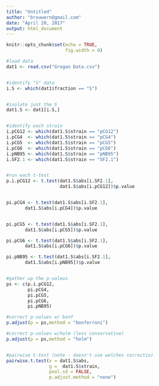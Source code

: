 ```yaml
---
title: "Untitled"
author: "brouwern@gmail.com"
date: "April 20, 2017"
output: html_document
---
```


```r
knitr::opts_chunk$set(echo = TRUE,
                      fig.width = 8)
```


```r
#load data
dat1 <- read.csv("Grogan Data.csv")


#identify "S" data
i.S <- which(dat1$fraction == "S")


#isolate just the S
dat1.S <- dat1[i.S,]


#identify each strain
i.pCG12 <- which(dat1.S$strain == "pCG12")
i.pCG4  <- which(dat1.S$strain == "pCG4")
i.pCG5  <- which(dat1.S$strain == "pCG5")
i.pCG6  <- which(dat1.S$strain == "pCG6")
i.pNB95 <- which(dat1.S$strain == "pNB95")
i.SF2.1 <- which(dat1.S$strain == "SF2.1")


#run each t-test
p.i.pCG12 <- t.test(dat1.S$abs[i.SF2.1],
                    dat1.S$abs[i.pCG12])$p.value


pi.pCG4 <- t.test(dat1.S$abs[i.SF2.1],
       dat1.S$abs[i.pCG4])$p.value


pi.pCG5 <- t.test(dat1.S$abs[i.SF2.1],
       dat1.S$abs[i.pCG5])$p.value

pi.pCG6 <- t.test(dat1.S$abs[i.SF2.1],
       dat1.S$abs[i.pCG6])$p.value

pi.pNB95 <- t.test(dat1.S$abs[i.SF2.1],
       dat1.S$abs[i.pNB95])$p.value


#gather up the p-valeus
ps <- c(p.i.pCG12,
        pi.pCG4,
        pi.pCG5,
        pi.pCG6,
        pi.pNB95)

#correct p-values w/ bonf
p.adjust(p = ps,method = "bonferroni")

#correct p-values w/holm (less conservative)
p.adjust(p = ps,method = "holm")


#pairwise t-test (note - doesn't use welches correctio)
pairwise.t.test(x = dat1.S$abs,
                g =  dat1.S$strain,
                pool.sd = FALSE,
                p.adjust.method = "none")

```

